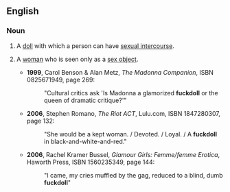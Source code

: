 ==English==

===Noun===
{{en-noun}}
# {{label|en|slang|vulgar}} A [[doll]] with which a person can have [[sexual intercourse]].
# {{label|en|slang|vulgar|derogatory}} A [[woman]] who is seen only as a [[sex object]].
#* '''1999''', Carol Benson & Alan Metz, ''The Madonna Companion'', ISBN 0825671949, page 269:
#*: "Cultural critics ask 'Is Madonna a glamorized '''fuckdoll''' or the queen of dramatic critique?'"
#* '''2006''', Stephen Romano, ''The Riot ACT'', Lulu.com, ISBN 1847280307, page 132:
#*: "She would be a kept woman. / Devoted. / Loyal. / A '''fuckdoll''' in black-and-white-and-red."
#* '''2006''', Rachel Kramer Bussel, ''Glamour Girls: Femme/femme Erotica'', Haworth Press, ISBN 1560235349, page 144:
#*: "I came, my cries muffled by the gag, reduced to a blind, dumb '''fuckdoll'''"